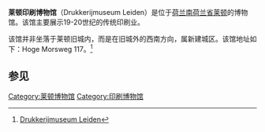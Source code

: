 '''莱顿印刷博物馆'''（Drukkerijmuseum Leiden）是位于[[荷兰|荷兰]][[南荷兰省|南荷兰省]][[莱顿|莱顿]]的博物馆。该馆主要展示19-20世纪的传统印刷业。

该馆并非坐落于莱顿旧城内，而是在旧城外的西南方向，属新建城区。该馆地址如下：Hoge Morsweg 117。<ref>[http://www.vvvleiden.nl/nl/drukkerijmuseum-leiden.html Drukkerijmuseum Leiden]{{dead link|date=2018年4月 |bot=InternetArchiveBot |fix-attempted=yes }}</ref>

==参见==
{{reflist}}

{{莱顿博物馆}}
{{Authority control}}
[[Category:莱顿博物馆|Category:莱顿博物馆]]
[[Category:印刷博物馆|Category:印刷博物馆]]